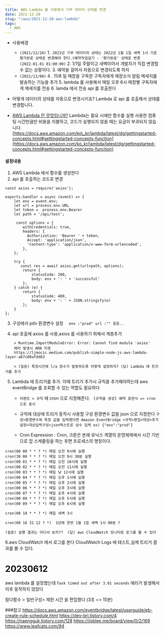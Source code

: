 ```yaml
---
title: AWS Lambda 를 사용해서 기부 데이터 상태를 변경
date: 2021-12-28
slug: "/aws/2021-12-28-aws-lambda"
tags:
  - AWS
---
```


- 사용배경
    - `(2021/12/28)`
        1.` 2021년 기부 데이터의 상태는 2022년 1월 1일 새벽 1시 기준 평가완료 상태로 변경해야 한다.(예약작업걸기 - '평가완료' 상태로 변경(2022.01.01 01:00:00)`
        2. 1/1일 주말이고 새벽이어서 개발자가 직접 변경할 수 없는 상황이다.
        3. 예약을 걸어서 자동으로 변경되도록 하자
    - `(2022/11/08)`
        4 . 11/8 일 매장을 구독한 구독자에게 매장소식 알림 메세지를 발송하는 기능을 추가
        5. lambda 를 사용해서 매일 오후 6시 매장별 구독자에게 메세지를 전송
        6. lamda 에서 전송 api 를 호출한다

- 어떻게 데이터의 상태를 자동으로 변경시키죠?
    Lambda 로 api 를 호출해서 상태를 변경합니다.

- [AWS Lambda 란 무엇입니까?](https://docs.aws.amazon.com/ko_kr/lambda/latest/dg/welcome.html)
    Lambda는 필요 시에만 함수를 실행
    사용한 컴퓨팅 시간만큼만 비용을 지불하고, 코드가 실행되지 않을 때는 요금이 부과되지 않습니다.
    [https://docs.aws.amazon.com/ko\_kr/lambda/latest/dg/gettingstarted-concepts.html#gettingstarted-concepts-function](https://docs.aws.amazon.com/ko_kr/lambda/latest/dg/gettingstarted-concepts.html#gettingstarted-concepts-function)


#### 설정내용
1. AWS Lambda  에서 함수를 생성한다
2. api 를 호출하는 코드로 변경
```
const axios = require('axios');

exports.handler = async (event) => {
    let env = event.env;
    let url = process.env.URL
    let token =  process.env.Bearer
    let path = '/api/test';

     const options = {
        withCredentials: true,
        headers: {
          Authorization: 'Bearer ' + token,
          Accept: 'application/json',
          'Content-type': 'application/x-www-form-urlencoded',
        },
    };

    try {
       const res = await axios.get(url+path, options);
        return {
            statusCode: 200,
            body: env + ': ' + 'successful'
        };
    } catch (e) {
        return {
            statusCode: 400,
            body: env + ': ' + JSON.stringify(e)
        };
    }
};
```
3. 구성에서 pdv 환경변수 설정
  `  env :"prod"
    url :""
    등등..`

4. api 호출에 axios 를 사용,axios 를 사용하기 위해서 계층추가
```
    > Runtime.ImportModuleError: Error: Cannot find module 'axios'
    에러 발생시 ARN 지정
    https://ljmocic.medium.com/publish-simple-node-js-aws-lambda-layer-a87c00afdd83

    > (질문) 특정시간에 l/a 함수가 발동하도록 어떻게 설정하지? (답) Lambda 에 트리거를 추가
```
5. Lambda 에 트리거를 추가. 이때 트리거 추가시 규칙을 추가해야하는데 aws eventBridge 를 조회할 수 있는 역할도 필요하다

    - `이벤트 > 규칙` 에 cron 으로 지정해준다.
   ` [규칙을 생성] 예약 표현식 => cron 으로 표시`

    - 규칙에 대상에 트리거 동작시 사용할 구성 환경변수 값을 json 으로 지정한다
    `구성>환경변수에 특정 값을 입력했다면 Amazon EventBridge >규칙>편집>대상>추가설정>대상입력구성>json텍스트로 상수 입력 ex) {"env":"prod"}`

    - Cron Expression  : Cron, 크론은 본래 유닉스 계열의 운영체제에서 시간 기반으로 잡 스케쥴링을 하는 후면 프로세스의 명칭이다.

```
cron(00 00 * * ? *) 매일 오전 9시에 실행
cron(30 00 * * ? *) 매일 오전 9시 30분 실행
cron(00 01 * * ? *) 매일 오전 10시에 실행
cron(00 02 * * ? *) 매일 오전 11시에 실행
cron(00 03 * * ? *) 매일 낮 12시에 실행
cron(00 04 * * ? *) 매일 오후 1시에 실행
cron(00 05 * * ? *) 매일 오후 2시에 실행
cron(00 06 * * ? *) 매일 오후 3시에 실행
cron(00 07 * * ? *) 매일 오후 4시에 실행
cron(00 08 * * ? *) 매일 오후 5시에 실행
cron(00 09 * * ? *) 매일 오후 6시에 실행

cron(00 18 * * ? *) 매일 새벽 3시

cron(00 16 31 12 ? *)  1년에 한번 1월 1일 새벽 1시 00분 ?
```
`(질문) 실행 결과는 어디서 보지??  (답) aws CloudWatch 모니터링 로그를 볼 수 있다`

6.aws CloudWatch 에서 로그를 본다
CloudWatch Logs 에 테스트,실제 트리거 결과를 볼 수 있다.

# 20230612
aws lambda 를 설정했는데
`Task timed out after 3.01 seconds` 에러가 발생해서 이후 동작하지 않았다

람다함수 > 일반구성> 제한 시간 을 편집했다 (3초 => 15분)

###참고
https://docs.aws.amazon.com/eventbridge/latest/userguide/eb-create-rule-schedule.html
https://dev-bri.tistory.com/4
https://naengguk.tistory.com/128
https://jisblee.me/board/view/0/2/169
https://www.leafcats.com/94